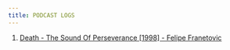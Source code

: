 ```yaml
---
title: PODCAST LOGS
---
```


1. [Death - The Sound Of Perseverance [1998] - Felipe Franetovic](/podcast/6255bab22de3eda9968c6690)
